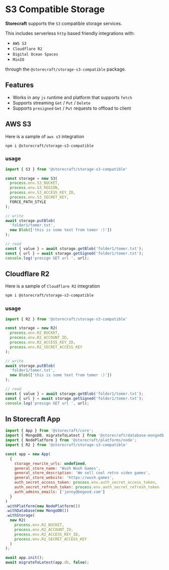 # S3 Compatible **Storage**

**Storecraft** supports the `S3` compatible storage services.

This includes serverless `http` based friendly integrations with:
- `AWS S3`
- `Cloudflare R2`
- `Digital Ocean Spaces`
- `MinIO`

through the `@storecraft/storage-s3-compatible` package.

## Features
- Works in any `js` runtime and platform that supports `fetch`
- Supports streaming `Get` / `Put` / `Delete`
- Supports `presigned` `Get` / `Put` requests to offload to client


## AWS S3
Here is a sample of `aws s3` integration

```bash
npm i @storecraft/storage-s3-compatible
```

### usage

```js
import { S3 } from '@storecraft/storage-s3-compatible'

const storage = new S3(
  process.env.S3_BUCKET, 
  process.env.S3_REGION, 
  process.env.S3_ACCESS_KEY_ID, 
  process.env.S3_SECRET_KEY, 
  FORCE_PATH_STYLE
);

// write
await storage.putBlob(
  'folder1/tomer.txt', 
  new Blob(['this is some text from tomer :)'])
);

// read
const { value } = await storage.getBlob('folder1/tomer.txt');
const { url } = await storage.getSigned('folder1/tomer.txt');
console.log('presign GET url ', url);

```

## Cloudflare R2
Here is a sample of `Cloudflare R2` integration

```bash
npm i @storecraft/storage-s3-compatible
```

### usage

```js
import { R2 } from '@storecraft/storage-s3-compatible'

const storage = new R2(
  process.env.R2_BUCKET, 
  process.env.R2_ACCOUNT_ID, 
  process.env.R2_ACCESS_KEY_ID, 
  process.env.R2_SECRET_ACCESS_KEY
);

// write
await storage.putBlob(
  'folder1/tomer.txt', 
  new Blob(['this is some text from tomer :)'])
);

// read
const { value } = await storage.getBlob('folder1/tomer.txt');
const { url } = await storage.getSigned('folder1/tomer.txt');
console.log('presign GET url ', url);

```

## In Storecraft App

```js
import { App } from '@storecraft/core';
import { MongoDB, migrateToLatest } from '@storecraft/database-mongodb';
import { NodePlatform } from '@storecraft/platforms/node';
import { R2 } from '@storecraft/storage-s3-compatible'

const app = new App(
  {
    storage_rewrite_urls: undefined,
    general_store_name: 'Wush Wush Games',
    general_store_description: 'We sell cool retro video games',
    general_store_website: 'https://wush.games',
    auth_secret_access_token: process.env.auth_secret_access_token,
    auth_secret_refresh_token: process.env.auth_secret_refresh_token
    auth_admins_emails: ['jonny@begood.com']
  }
)
.withPlatform(new NodePlatform())
.withDatabase(new MongoDB())
.withStorage(
  new R2(
    process.env.R2_BUCKET, 
    process.env.R2_ACCOUNT_ID, 
    process.env.R2_ACCESS_KEY_ID, 
    process.env.R2_SECRET_ACCESS_KEY
  )
);

await app.init();
await migrateToLatest(app.db, false);

```
